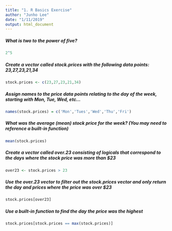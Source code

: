 ```yaml
---
title: "1. R Basics Exercise"
author: "Junho Lee"
date: "1/11/2019"
output: html_document
---
```

##### What is two to the power of five?
```r
2^5
```

##### Create a vector called stock.prices with the following data points: 23,27,23,21,34
```r
stock.prices <- c(23,27,23,21,34)
```

##### Assign names to the price data points relating to the day of the week, starting with Mon, Tue, Wed, etc...
```r
names(stock.prices) = c('Mon','Tues','Wed','Thu','Fri')
```

##### What was the average (mean) stock price for the week? (You may need to reference a built-in function)
```r
mean(stock.prices)
```

##### Create a vector called over.23 consisting of logicals that correspond to the days where the stock price was more than $23
```r
over23 <- stock.prices > 23
```

##### Use the over.23 vector to filter out the stock.prices vector and only return the day and prices where the price was over $23
```r
stock.prices[over23]
```

##### Use a built-in function to find the day the price was the highest
```r
stock.prices[stock.prices == max(stock.prices)]
```